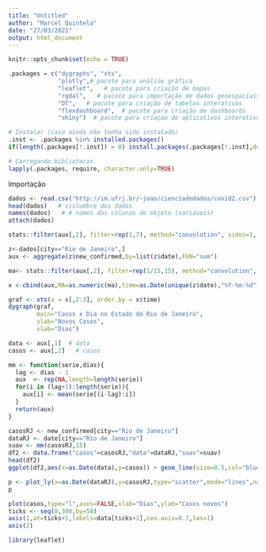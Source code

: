 ---
title: "Untitled"
author: "Marcel Quintela"
date: "27/03/2021"
output: html_document
---

```{r setup, include=FALSE}
knitr::opts_chunk$set(echo = TRUE)

.packages = c("dygraphs", "xts",
              "plotly",# pacote para análise gráfica
              "leaflet",   # pacote para criação de mapas
              "rgdal",   # pacote para importação de dados geoespaciais
              "DT",   # pacote para criação de tabelas interativas
              "flexdashboard",  # pacote para criação de dashboards
              "shiny")  # pacote para criaçao de aplicativos interativos

# Instalar (caso ainda não tenha sido instalado)
.inst <- .packages %in% installed.packages()
if(length(.packages[!.inst]) > 0) install.packages(.packages[!.inst],dependencies = TRUE)

# Carregando bibliotecas
lapply(.packages, require, character.only=TRUE)

```

Importação

```{r}
dados <- read.csv("http://im.ufrj.br/~joao/cienciadedados/covid2.csv")
head(dados)   # vislumbre dos dados
names(dados)   # # nomes das colunas do objeto (variáveis)
attach(dados)

```

```{r}
stats::filter(aux[,2], filter=rep(1,7), method="convolution", sides=1, circular=F)
```

```{r marcelEX}
z<-dados[city=="Rio de Janeiro",]
aux <- aggregate(z$new_confirmed,by=list(z$date),FUN="sum")

ma<- stats::filter(aux[,2], filter=rep(1/15,15), method="convolution", sides=1, circular=F)

x <-cbind(aux,MA=as.numeric(ma),time=as.Date(unique(z$date),"%Y-%m-%d"))

graf <- xts(x = x[,2:3], order.by = x$time)
dygraph(graf,
        main="Casos x Dia no Estado do Rio de Janeiro",
        ylab="Novos Casos",
        xlab="Dias")

```

```{r}
data <- aux[,1]  # data
casos <- aux[,2]   # casos

mm <- function(serie,dias){
  lag <- dias - 1
  aux  <- rep(NA,length=length(serie))
  for(i in (lag+1):length(serie)){
    aux[i] <- mean(serie[(i-lag):i])
  }
  return(aux)
}

casosRJ <- new_confirmed[city=="Rio de Janeiro"]
dataRJ <- date[city=="Rio de Janeiro"]
suav <- mm(casosRJ,15)
df2 <- data.frame("casos"=casosRJ,"data"=dataRJ,"suav"=suav)
head(df2)
ggplot(df2,aes(x=as.Date(data),y=casos)) + geom_line(size=0.5,col="blue") + geom_line(aes(y=suav),size=1,col="red")

```
```{r}

p <- plot_ly(x=as.Date(dataRJ),y=casosRJ,type="scatter",mode="lines",name="Novos Casos") %>% add_trace(y=suav,type="scatter",mode="lines",name="Média móvel")
p

```

```{r}
plot(casos,type="l",axes=FALSE,xlab="Dias",ylab="Casos novos")
ticks <- seq(0,300,by=50)
axis(1,at=ticks+1,labels=data[ticks+1],cex.axis=0.7,las=1)
axis(2)

```

```{r}
library(leaflet)



```

